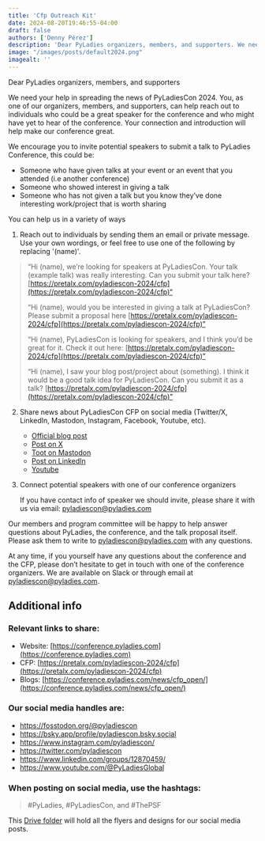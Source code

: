 ```yaml
---
title: 'Cfp Outreach Kit'
date: 2024-08-20T19:46:55-04:00
draft: false
authors: ['Denny Pérez']
description: 'Dear PyLadies organizers, members, and supporters. We need your help in spreading the news of PyLadiesCon 2024. You, as one of our organizers, members, and supporters, can help reach out to individuals who could be a great speaker for the conference and who might have yet to hear of the conference. Your connection and introduction will help make our conference great.'
image: "/images/posts/default2024.png"
imagealt: ''
---
```


Dear PyLadies organizers, members, and supporters

We need your help in spreading the news of PyLadiesCon 2024. You, as one of our
organizers, members, and supporters, can help reach out to individuals who
could be a great speaker for the conference and who might have yet to hear of
the conference. Your connection and introduction will help make our conference
great.

We encourage you to invite potential speakers to submit a talk to PyLadies
Conference, this could be:

- Someone who have given talks at your event or an event that you attended (i.e
  another conference)
- Someone who showed interest in giving a talk
- Someone who has not given a talk but you know they’ve done interesting
  work/project that is worth sharing

You can help us in a variety of ways

1. Reach out to individuals by sending them an email or private message. Use
   your own wordings, or feel free to use one of the following by replacing
   '(name)'.

> “Hi (name), we’re looking for speakers at PyLadiesCon. Your talk (example
> talk) was really interesting. Can you submit your talk here?
> [https://pretalx.com/pyladiescon-2024/cfp](https://pretalx.com/pyladiescon-2024/cfp)“
>
> “Hi (name), would you be interested in giving a talk at PyLadiesCon? Please
> submit a proposal here
> [https://pretalx.com/pyladiescon-2024/cfp](https://pretalx.com/pyladiescon-2024/cfp)”
>
> “Hi (name), PyLadiesCon is looking for speakers, and I think you’d be great
> for it. Check it out here:
> [https://pretalx.com/pyladiescon-2024/cfp](https://pretalx.com/pyladiescon-2024/cfp)”
>
> “Hi (name), I saw your blog post/project about (something). I think it would
> be a good talk idea for PyLadiesCon. Can you submit it as a talk?
> [https://pretalx.com/pyladiescon-2024/cfp](https://pretalx.com/pyladiescon-2024/cfp)”

2. Share news about PyLadiesCon CFP on social media (Twitter/X, LinkedIn, Mastodon, Instagram, Facebook, Youtube, etc).

    - [Official blog post](https://conference.pyladies.com/news/cfp_open/)
    - [Post on X](https://x.com/pyladiescon/status/1824179923713659336)
    - [Toot on Mastodon](https://fosstodon.org/@pyladiescon/112967895199872463)
    - [Post on LinkedIn](https://www.linkedin.com/posts/pyladiescon_pyladiescon-python-pyladies-activity-7229947209079795712-egx8)
    - [Youtube](https://www.youtube.com/@PyLadiesGlobal)

3. Connect potential speakers with one of our conference organizers

   If you have contact info of speaker we should invite, please share it with
   us via email: [pyladiescon@pyladies.com](mailto:pyladiescon@pyladies.com)

Our members and program committee will be happy to help answer questions about
PyLadies, the conference, and the talk proposal itself. Please ask them to
write to [pyladiescon@pyladies.com](mailto:pyladiescon@pyladies.com)
with any questions.

At any time, if you yourself have any questions about the conference and the
CFP, please don’t hesitate to get in touch with one of the conference
organizers. We are available on Slack or through email at
[pyladiescon@pyladies.com](mailto:pyladiescon@pyladies.com).

## Additional info

### Relevant links to share:

* Website: [https://conference.pyladies.com](https://conference.pyladies.com)
* CFP: [https://pretalx.com/pyladiescon-2024/cfp](https://pretalx.com/pyladiescon-2024/cfp)
* Blogs: [https://conference.pyladies.com/news/cfp_open/](https://conference.pyladies.com/news/cfp_open/)

### Our social media handles are:

- https://fosstodon.org/@pyladiescon
- https://bsky.app/profile/pyladiescon.bsky.social
- https://www.instagram.com/pyladiescon/
- https://twitter.com/pyladiescon
- https://www.linkedin.com/groups/12870459/
- https://www.youtube.com/@PyLadiesGlobal

### When posting on social media, use the hashtags:

> \#PyLadies, \#PyLadiesCon, and \#ThePSF

This [Drive
folder](https://drive.google.com/drive/folders/1z6mkV1lp4pdxej3c3btlpwBaVLIwALPU?usp=sharing)
will hold all the flyers and designs for our social media posts.
